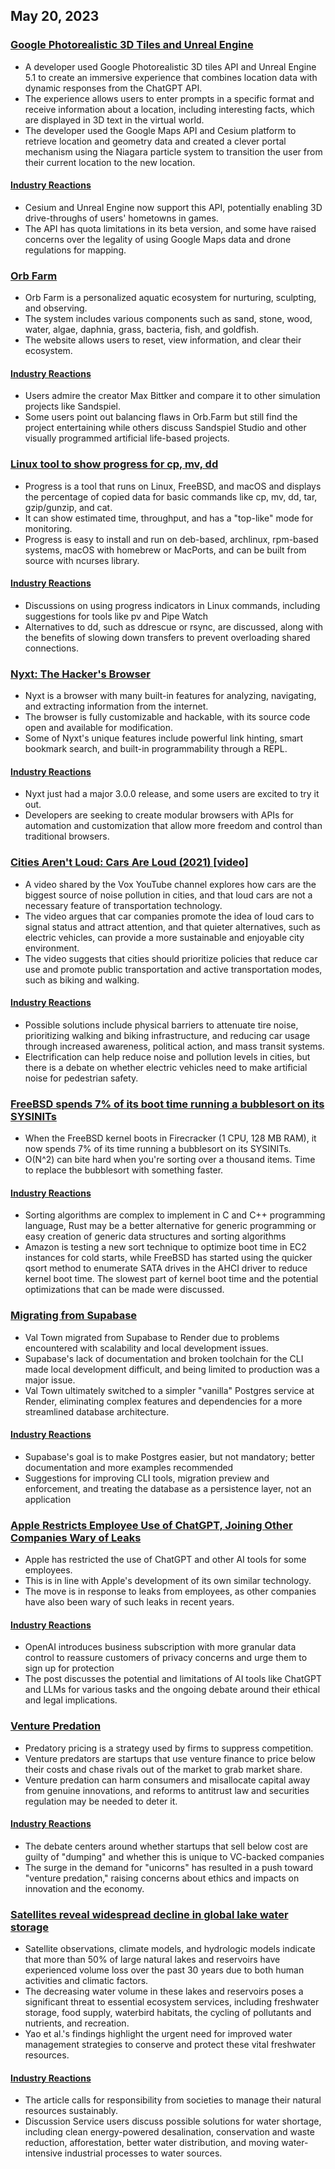 

<CallToAction />

<Steps>

## May 20, 2023

### [Google Photorealistic 3D Tiles and Unreal Engine](https://nilsbakker.nl/portfolio/3d-tiles/)

- A developer used Google Photorealistic 3D tiles API and Unreal Engine 5.1 to create an immersive experience that combines location data with dynamic responses from the ChatGPT API.
- The experience allows users to enter prompts in a specific format and receive information about a location, including interesting facts, which are displayed in 3D text in the virtual world.
- The developer used the Google Maps API and Cesium platform to retrieve location and geometry data and created a clever portal mechanism using the Niagara particle system to transition the user from their current location to the new location.

#### [Industry Reactions](http://news.ycombinator.com/item?id=36000631)

- Cesium and Unreal Engine now support this API, potentially enabling 3D drive-throughs of users' hometowns in games.
- The API has quota limitations in its beta version, and some have raised concerns over the legality of using Google Maps data and drone regulations for mapping.

### [Orb Farm](https://orb.farm/)

- Orb Farm is a personalized aquatic ecosystem for nurturing, sculpting, and observing.
- The system includes various components such as sand, stone, wood, water, algae, daphnia, grass, bacteria, fish, and goldfish.
- The website allows users to reset, view information, and clear their ecosystem.

#### [Industry Reactions](http://news.ycombinator.com/item?id=35999835)

- Users admire the creator Max Bittker and compare it to other simulation projects like Sandspiel.
- Some users point out balancing flaws in Orb.Farm but still find the project entertaining while others discuss Sandspiel Studio and other visually programmed artificial life-based projects.

### [Linux tool to show progress for cp, mv, dd](https://github.com/Xfennec/progress)

- Progress is a tool that runs on Linux, FreeBSD, and macOS and displays the percentage of copied data for basic commands like cp, mv, dd, tar, gzip/gunzip, and cat.
- It can show estimated time, throughput, and has a "top-like" mode for monitoring.
- Progress is easy to install and run on deb-based, archlinux, rpm-based systems, macOS with homebrew or MacPorts, and can be built from source with ncurses library.

#### [Industry Reactions](http://news.ycombinator.com/item?id=36000407)

- Discussions on using progress indicators in Linux commands, including suggestions for tools like pv and Pipe Watch
- Alternatives to dd, such as ddrescue or rsync, are discussed, along with the benefits of slowing down transfers to prevent overloading shared connections.

### [Nyxt: The Hacker's Browser](https://nyxt.atlas.engineer/)

- Nyxt is a browser with many built-in features for analyzing, navigating, and extracting information from the internet.
- The browser is fully customizable and hackable, with its source code open and available for modification.
- Some of Nyxt's unique features include powerful link hinting, smart bookmark search, and built-in programmability through a REPL.

#### [Industry Reactions](http://news.ycombinator.com/item?id=36006423)

- Nyxt just had a major 3.0.0 release, and some users are excited to try it out.
- Developers are seeking to create modular browsers with APIs for automation and customization that allow more freedom and control than traditional browsers.

### [Cities Aren't Loud: Cars Are Loud (2021) [video]](https://www.youtube.com/watch?v=CTV-wwszGw8)

- A video shared by the Vox YouTube channel explores how cars are the biggest source of noise pollution in cities, and that loud cars are not a necessary feature of transportation technology.
- The video argues that car companies promote the idea of loud cars to signal status and attract attention, and that quieter alternatives, such as electric vehicles, can provide a more sustainable and enjoyable city environment.
- The video suggests that cities should prioritize policies that reduce car use and promote public transportation and active transportation modes, such as biking and walking.

#### [Industry Reactions](http://news.ycombinator.com/item?id=35999950)

- Possible solutions include physical barriers to attenuate tire noise, prioritizing walking and biking infrastructure, and reducing car usage through increased awareness, political action, and mass transit systems.
- Electrification can help reduce noise and pollution levels in cities, but there is a debate on whether electric vehicles need to make artificial noise for pedestrian safety.

### [FreeBSD spends 7% of its boot time running a bubblesort on its SYSINITs](https://twitter.com/cperciva/status/1659558311920914432)

- When the FreeBSD kernel boots in Firecracker (1 CPU, 128 MB RAM), it now spends 7% of its time running a bubblesort on its SYSINITs.
- O(N^2) can bite hard when you're sorting over a thousand items. Time to replace the bubblesort with something faster.

#### [Industry Reactions](http://news.ycombinator.com/item?id=36002574)

- Sorting algorithms are complex to implement in C and C++ programming language, Rust may be a better alternative for generic programming or easy creation of generic data structures and sorting algorithms
- Amazon is testing a new sort technique to optimize boot time in EC2 instances for cold starts, while FreeBSD has started using the quicker qsort method to enumerate SATA drives in the AHCI driver to reduce kernel boot time. The slowest part of kernel boot time and the potential optimizations that can be made were discussed.

### [Migrating from Supabase](https://blog.val.town/blog/migrating-from-supabase)

- Val Town migrated from Supabase to Render due to problems encountered with scalability and local development issues.
- Supabase's lack of documentation and broken toolchain for the CLI made local development difficult, and being limited to production was a major issue.
- Val Town ultimately switched to a simpler "vanilla" Postgres service at Render, eliminating complex features and dependencies for a more streamlined database architecture.

#### [Industry Reactions](http://news.ycombinator.com/item?id=36004925)

- Supabase's goal is to make Postgres easier, but not mandatory; better documentation and more examples recommended
- Suggestions for improving CLI tools, migration preview and enforcement, and treating the database as a persistence layer, not an application

### [Apple Restricts Employee Use of ChatGPT, Joining Other Companies Wary of Leaks](https://www.wsj.com/articles/apple-restricts-use-of-chatgpt-joining-other-companies-wary-of-leaks-d44d7d34)

- Apple has restricted the use of ChatGPT and other AI tools for some employees.
- This is in line with Apple's development of its own similar technology.
- The move is in response to leaks from employees, as other companies have also been wary of such leaks in recent years.

#### [Industry Reactions](http://news.ycombinator.com/item?id=36000079)

- OpenAI introduces business subscription with more granular data control to reassure customers of privacy concerns and urge them to sign up for protection
- The post discusses the potential and limitations of AI tools like ChatGPT and LLMs for various tasks and the ongoing debate around their ethical and legal implications.

### [Venture Predation](https://papers.ssrn.com/sol3/papers.cfm?abstract_id=4437360)

- Predatory pricing is a strategy used by firms to suppress competition.
- Venture predators are startups that use venture finance to price below their costs and chase rivals out of the market to grab market share.
- Venture predation can harm consumers and misallocate capital away from genuine innovations, and reforms to antitrust law and securities regulation may be needed to deter it.

#### [Industry Reactions](http://news.ycombinator.com/item?id=36003096)

- The debate centers around whether startups that sell below cost are guilty of "dumping" and whether this is unique to VC-backed companies
- The surge in the demand for "unicorns" has resulted in a push toward "venture predation," raising concerns about ethics and impacts on innovation and the economy.

### [Satellites reveal widespread decline in global lake water storage](https://www.science.org/doi/10.1126/science.abo2812)

- Satellite observations, climate models, and hydrologic models indicate that more than 50% of large natural lakes and reservoirs have experienced volume loss over the past 30 years due to both human activities and climatic factors.
- The decreasing water volume in these lakes and reservoirs poses a significant threat to essential ecosystem services, including freshwater storage, food supply, waterbird habitats, the cycling of pollutants and nutrients, and recreation.
- Yao et al.'s findings highlight the urgent need for improved water management strategies to conserve and protect these vital freshwater resources.

#### [Industry Reactions](http://news.ycombinator.com/item?id=35999438)

- The article calls for responsibility from societies to manage their natural resources sustainably.
- Discussion Service users discuss possible solutions for water shortage, including clean energy-powered desalination, conservation and waste reduction, afforestation, better water distribution, and moving water-intensive industrial processes to water sources.

</Steps>

